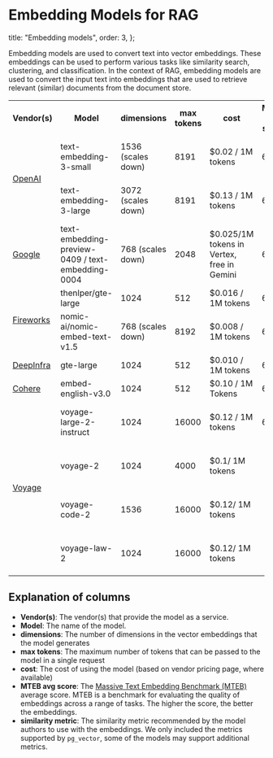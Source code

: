 # Embedding Models for RAG

  title: "Embedding models",
  order: 3,
};

Embedding models are used to convert text into vector embeddings.
These embeddings can be used to perform various tasks like similarity search, clustering, and classification.
In the context of RAG, embedding models are used to convert the input text into embeddings that are used to retrieve relevant (similar)
documents from the document store.

<table>
  <tr>
    <th>Vendor(s)</th>
    <th>Model</th>
    <th>dimensions</th>
    <th>max tokens</th>
    <th>cost</th>
    <th>MTEB avg score</th>
    <th>similarity metric</th>
  </tr>
  <tr>
    <td rowspan="2">
      <a href="./embedding_models/open_ai">OpenAI</a>
    </td>
    <td>text-embedding-3-small</td>
    <td>1536 (scales down)</td>
    <td>8191</td>
    <td>$0.02 / 1M tokens</td>
    <td>62.3</td>
    <td>cosine, dot product, L2</td>
  </tr>
  <tr>
    <td>text-embedding-3-large</td>
    <td>3072 (scales down)</td>
    <td>8191</td>
    <td>$0.13 / 1M tokens</td>
    <td>64.6</td>
    <td>cosine, dot product, L2</td>
  </tr>
  <tr>
    <td>
      <a href="./embedding_models/google">Google</a>
    </td>
    <td>text-embedding-preview-0409 / text-embedding-0004</td>
    <td>768 (scales down)</td>
    <td>2048</td>
    <td> $0.025/1M tokens in Vertex, free in Gemini</td>
    <td>66.31</td>
    <td>cosine, L2</td>
  </tr>
  <tr>
    <td rowspan="2">
      <a href="./embedding_models/fireworks">Fireworks</a>
    </td>
    <td>thenlper/gte-large</td>
    <td>1024</td>
    <td>512</td>
    <td>$0.016 / 1M tokens</td>
    <td>63.23</td>
    <td>cosine</td>
  </tr>
  <tr>
    <td>nomic-ai/nomic-embed-text-v1.5</td>
    <td>768 (scales down)</td>
    <td>8192</td>
    <td>$0.008 / 1M tokens</td>
    <td>62.28</td>
    <td>cosine</td>
  </tr>
  <tr>
    <td>
      <a href="./embedding_models/deepinfra">DeepInfra</a>
    </td>
    <td>gte-large</td>
    <td>1024</td>
    <td>512</td>
    <td>$0.010 / 1M tokens</td>
    <td>63.23</td>
    <td>cosine</td>
  </tr>
  <tr>
    <td>
      <a href="embedding_models/cohere">Cohere</a>
    </td>
    <td>embed-english-v3.0</td>
    <td>1024</td>
    <td>512</td>
    <td>$0.10 / 1M Tokens</td>
    <td>64.5</td>
    <td>cosine</td>
  </tr>
  <tr>
    <td rowspan="4">
      <a href="embedding_models/voyage">Voyage</a>
    </td>
    <td>voyage-large-2-instruct</td>
    <td>1024</td>
    <td>16000</td>
    <td>$0.12 / 1M tokens</td>
    <td>68.28</td>
    <td>cosine, dot product, L2</td>
  </tr>
  <tr>
    <td>voyage-2</td>
    <td>1024</td>
    <td>4000</td>
    <td> $0.1/ 1M tokens</td>
    <td></td>
    <td>cosine, dot product, L2</td>
  </tr>
  <tr>
    <td>voyage-code-2</td>
    <td>1536</td>
    <td>16000</td>
    <td> $0.12/ 1M tokens</td>
    <td></td>
    <td>cosine, dot product, L2</td>
  </tr>
  <tr>
    <td>voyage-law-2</td>
    <td>1024</td>
    <td>16000</td>
    <td> $0.12/ 1M tokens</td>
    <td></td>
    <td>cosine, dot product, L2</td>
  </tr>
</table>

## Explanation of columns

- **Vendor(s)**: The vendor(s) that provide the model as a service.
- **Model**: The name of the model.
- **dimensions**: The number of dimensions in the vector embeddings that the model generates
- **max tokens**: The maximum number of tokens that can be passed to the model in a single request
- **cost**: The cost of using the model (based on vendor pricing page, where available)
- **MTEB avg score**: The [Massive Text Embedding Benchmark (MTEB)](https://github.com/embeddings-benchmark/mteb) average score. MTEB is a benchmark for evaluating the quality of embeddings across a range of tasks. The higher the score, the better the embeddings.
- **similarity metric**: The similarity metric recommended by the model authors to use with the embeddings. We only included the metrics supported by `pg_vector`, some of the models may support additional metrics.
